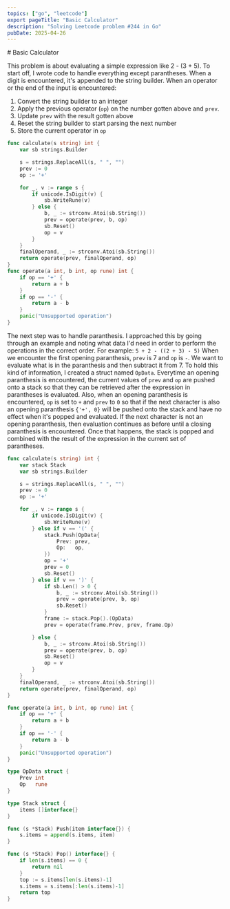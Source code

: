```yaml
---
topics: ["go", "leetcode"]
export pageTitle: "Basic Calculator"
description: "Solving Leetcode problem #244 in Go"
pubDate: 2025-04-26
---
```


<Layout>
# Basic Calculator

This problem is about evaluating a simple expression like 2 - (3 + 5). To start off, I wrote code to handle everything except parantheses. When a digit is encountered, it's 
appended to the string builder. When an operator or the end of the input is encountered:
1. Convert the string builder to an integer
2. Apply the previous operator (`op`) on the number gotten above and `prev`. 
3. Update `prev` with the result gotten above
4. Reset the string builder to start parsing the next number
5. Store the current operator in `op`


```go
func calculate(s string) int {
	var sb strings.Builder

	s = strings.ReplaceAll(s, " ", "")
	prev := 0
	op := '+'

	for _, v := range s {
		if unicode.IsDigit(v) {
			sb.WriteRune(v)
		} else {
			b, _ := strconv.Atoi(sb.String())
			prev = operate(prev, b, op)
			sb.Reset()
			op = v
		}
	}
	finalOperand, _ := strconv.Atoi(sb.String())
	return operate(prev, finalOperand, op)
}
func operate(a int, b int, op rune) int {
	if op == '+' {
		return a + b
	}
	if op == '-' {
		return a - b
	}
	panic("Unsupported operation")
}
```

The next step was to handle paranthesis. I approached this by going through an example and noting what data I'd need in order to perform the operations in the correct order. For example:
`5 + 2 - ((2 + 3) - 5)`
When we encounter the first opening paranthesis, `prev` is 7 and `op` is `-`. We want to evaluate what is in the paranthesis and then subtract it from 7. To hold this kind of information,
I created a struct named `OpData`. Everytime an opening paranthesis is encountered, the current values of `prev` and `op` are pushed onto a stack so that they can be retrieved after the 
expression in parantheses is evaluated. Also, when an opening paranthesis is encountered, `op` is set to `+` and `prev` to `0` so that if the next character is also an opening paranthesis
`{'+', 0}` will be pushed onto the stack and have no effect when it's popped and evaluated. If the next character is not an opening paranthesis, then evaluation continues as before until
a closing paranthesis is encountered. Once that happens, the stack is popped and combined with the result of the expression in the current set of parantheses.

```go
func calculate(s string) int {
	var stack Stack
	var sb strings.Builder

	s = strings.ReplaceAll(s, " ", "")
	prev := 0
	op := '+'

	for _, v := range s {
		if unicode.IsDigit(v) {
			sb.WriteRune(v)
		} else if v == '(' {
			stack.Push(OpData{
				Prev: prev,
				Op:   op,
			})
			op = '+'
			prev = 0
			sb.Reset()
		} else if v == ')' {
			if sb.Len() > 0 {
				b, _ := strconv.Atoi(sb.String())
				prev = operate(prev, b, op)
				sb.Reset()
			}
			frame := stack.Pop().(OpData)
			prev = operate(frame.Prev, prev, frame.Op)

		} else {
			b, _ := strconv.Atoi(sb.String())
			prev = operate(prev, b, op)
			sb.Reset()
			op = v
		}
	}
	finalOperand, _ := strconv.Atoi(sb.String())
	return operate(prev, finalOperand, op)
}

func operate(a int, b int, op rune) int {
	if op == '+' {
		return a + b
	}
	if op == '-' {
		return a - b
	}
	panic("Unsupported operation")
}

type OpData struct {
	Prev int
	Op   rune
}

type Stack struct {
	items []interface{}
}

func (s *Stack) Push(item interface{}) {
	s.items = append(s.items, item)
}

func (s *Stack) Pop() interface{} {
	if len(s.items) == 0 {
		return nil
	}
	top := s.items[len(s.items)-1]
	s.items = s.items[:len(s.items)-1]
	return top
}
```


</Layout>